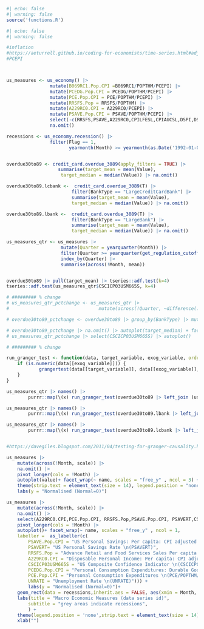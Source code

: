 
```r
#| echo: false
#| warning: false
source('functions.R')
```
```r
#| echo: false
#| warning: false

#inflation
#https://aeturrell.github.io/coding-for-economists/time-series.html#adjusting-for-inflation
#PCEPI



us_measures <- us_economy() |>
                mutate(B069RC1.Pop.CPI =B069RC1/POPTHM/PCEPI) |>
                mutate(PCEDG.Pop.CPI = PCEDG/POPTHM/PCEPI) |>
                mutate(PCE.Pop.CPI = PCE/POPTHM/PCEPI) |>
                mutate(RRSFS.Pop = RRSFS/POPTHM) |> 
                mutate(A229RC0.CPI = A229RC0/PCEPI) |> 
                mutate(PSAVE.Pop.CPI = PSAVE/POPTHM/PCEPI) |>
                select(-c(RRSFS,PSAVE,A229RC0,CPILFESL,CPIAUCSL,DSPI,DSPIC96,B069RC1,PCEDG,PCE,POPTHM,PCEPI))|>
                na.omit()

recessions <- us_economy.recession() |> 
                filter(Flag == 1, 
                       yearmonth(Month) >= yearmonth(as.Date('1992-01-01')))


overdue30to89 <- credit_card.overdue_3089(apply_filters = TRUE) |> 
                   summarise(target_mean = mean(Value),
                    target_median = median(Value)) |> na.omit()

overdue30to89.lcbank <-  credit_card.overdue_3089(T) |> 
                        filter(BankType == "LargeCreditCardBank") |> 
                        summarise(target_mean = mean(Value),
                        target_median = median(Value)) |> na.omit()

overdue30to89.lbank <-  credit_card.overdue_3089(T) |> 
                        filter(BankType == "LargeBank") |> 
                        summarise(target_mean = mean(Value),
                        target_median = median(Value)) |> na.omit()                        

us_measures_qtr <- us_measures |>
                    mutate(Quarter = yearquarter(Month)) |>
                    filter(Quarter >= yearquarter(get_regulation_cutoff())) |>
                    index_by(Quarter) |>
                    summarise(across(!Month, mean))


overdue30to89 |> pull(target_mean) |> tseries::adf.test(k=4)
tseries::adf.test(us_measures_qtr$CSCICP03USM665S, k=4)

# ######### % change 
# us_measures_qtr_pctchange <- us_measures_qtr |> 
#                                 mutate(across(!Quarter, ~difference(.)/lag(.) *100))

# overdue30to89_pctchange <- overdue30to89 |> group_by(BankType) |> mutate(across(!Quarter, ~difference(.)/lag(.) *100))

# overdue30to89_pctchange |> na.omit() |> autoplot(target_median) + facet_wrap(~BankType)
# us_measures_qtr_pctchange |> select(CSCICP03USM665S) |> autoplot()

# ######### % change 

run_granger_test <- function(data, target_variable, exog_variable, order = 4) {
    if (is.numeric(data[[exog_variable]])) {
            grangertest(data[[target_variable]], data[[exog_variable]], order = order) |> as_tibble() |> na.omit() |> tibble::add_column(exog_variable)
    }
}

us_measures_qtr |> names() |>
        purrr::map(\(x) run_granger_test(overdue30to89 |> left_join (us_measures_qtr,by = join_by(Quarter)), "target_mean", x, 4)) |> list_rbind() |> arrange(`Pr(>F)`) |> filter(`Pr(>F)` <= 0.05)

us_measures_qtr |> names() |>
        purrr::map(\(x) run_granger_test(overdue30to89.lbank |> left_join (us_measures_qtr,by = join_by(Quarter)), "target_mean", x, 4)) |> list_rbind() |> arrange(`Pr(>F)`) |> filter(`Pr(>F)` <= 0.05)

us_measures_qtr |> names() |>
        purrr::map(\(x) run_granger_test(overdue30to89.lcbank |> left_join (us_measures_qtr,by = join_by(Quarter)), "target_mean", x, 4)) |> list_rbind() |> arrange(`Pr(>F)`)|> filter(`Pr(>F)` <= 0.05)


#https://davegiles.blogspot.com/2011/04/testing-for-granger-causality.html

us_measures |> 
    mutate(across(!Month, scale)) |> 
    na.omit() |>
    pivot_longer(cols = !Month) |>
    autoplot(value)+ facet_wrap(~ name, scales = "free_y" , ncol = 3) +
    theme(strip.text = element_text(size = 14), legend.position = "none") +
    labs(y = "Normalised (Normal=0)") 

us_measures |> 
    mutate(across(!Month, scale)) |> 
    na.omit() |>
    select(A229RC0.CPI,PCE.Pop.CPI, RRSFS.Pop,PSAVE.Pop.CPI, PSAVERT,CSCICP03USM665S,PCEDG.Pop.CPI,UNRATE) |>
    pivot_longer(cols = !Month) |>
    autoplot()+ facet_wrap(~ name, scales = "free_y" , ncol = 1,
    labeller =  as_labeller(c(
        PSAVE.Pop.CPI = "US Personal Savings: Per capita: CPI adjusted \n(PSAVE/POPTHM/PCEPI)",
        PSAVERT= "US Personal Savings Rate \n(PSAVERT)", 
        RRSFS.Pop = "Advance Retail and Food Services Sales Per capita: CPI adjusted \n(RSAFS/POPTHM)",
        A229RC0.CPI = "Disposable Personal Income: Per capita: CPI adjusted \n(A229RC0/PCEPI)",
        CSCICP03USM665S = "US Composite Confidence Indicator \n(CSCICP03USM665S)",
        PCEDG.Pop.CPI = "Personal Consumption Expenditures: Durable Goods per capita CPI Adjusted \n(PCEDG/POPTHM/PCEPI)",
        PCE.Pop.CPI = "Personal Consumption Expenditures \n(PCE/POPTHM/PCEPI)",
        UNRATE = "Unemployment Rate \n(UNRATE)"))) +
        labs(y = "Normalised (Normal=0)")+
    geom_rect(data = recessions,inherit.aes = FALSE, aes(xmin = Month, xmax = Month + 30, ymin = -Inf, ymax = Inf), fill = "lightgrey", alpha = 0.5) +
    labs(title = "Macro Economic Measures (data series id)",
        subtitle = "grey areas indicate recessions",
        ) +
    theme(legend.position = 'none',strip.text = element_text(size = 14)) +
    xlab("")
        
```

